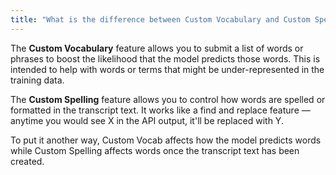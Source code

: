 ```yaml
---
title: "What is the difference between Custom Vocabulary and Custom Spelling?"
---
```


The **Custom Vocabulary** feature allows you to submit a list of words or phrases to boost the likelihood that the model predicts those words. This is intended to help with words or terms that might be under-represented in the training data.

The **Custom Spelling** feature allows you to control how words are spelled or formatted in the transcript text. It works like a find and replace feature — anytime you would see X in the API output, it'll be replaced with Y.

To put it another way, Custom Vocab affects how the model predicts words while Custom Spelling affects words once the transcript text has been created.
